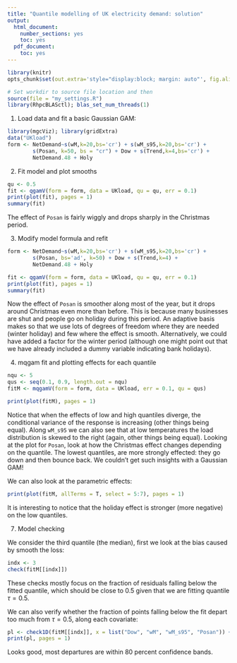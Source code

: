 ```yaml
---
title: "Quantile modelling of UK electricity demand: solution"
output:
  html_document:
    number_sections: yes
    toc: yes
  pdf_document:
    toc: yes
---
```


<!--
%\VignetteEngine{rmarkdown::render}
%\VignetteIndexEntry{qgam_vignette}
-->
  
```r
library(knitr)
opts_chunk$set(out.extra='style="display:block; margin: auto"', fig.align="center", tidy=FALSE)
```

```r
# Set workdir to source file location and then
source(file = "my_settings.R")
library(RhpcBLASctl); blas_set_num_threads(1)
```

1) Load data and fit a basic Gaussian GAM:
```r
library(mgcViz); library(gridExtra)
data("UKload")
form <- NetDemand~s(wM,k=20,bs='cr') + s(wM_s95,k=20,bs='cr') + 
        s(Posan, k=50, bs = "cr") + Dow + s(Trend,k=4,bs='cr') + 
        NetDemand.48 + Holy
```

2. Fit model and plot smooths
```r
qu <- 0.5
fit <- qgamV(form = form, data = UKload, qu = qu, err = 0.1)
print(plot(fit), pages = 1)
summary(fit)
```
The effect of `Posan` is fairly wiggly and drops sharply in the Christmas period.

3. Modify model formula and refit
```r
form <- NetDemand~s(wM,k=20,bs='cr') + s(wM_s95,k=20,bs='cr') + 
        s(Posan, bs='ad', k=50) + Dow + s(Trend,k=4) + 
        NetDemand.48 + Holy

fit <- qgamV(form = form, data = UKload, qu = qu, err = 0.1)
print(plot(fit), pages = 1)
summary(fit)
```
Now the effect of `Posan` is smoother along most of the year, but it drops around Christmas even more 
than before. This is because many businesses are shut and people go on holiday during this period. 
An adaptive basis makes so that we use lots of degrees of freedom where they are needed (winter holiday) 
and few where the effect is smooth. Alternatively, we could have added a factor for the winter period 
(although one might point out that we have already included a dummy variable indicating bank holidays).

4. mqgam fit and plotting effects for each quantile

```r
nqu <- 5
qus <- seq(0.1, 0.9, length.out = nqu)
fitM <- mqgamV(form = form, data = UKload, err = 0.1, qu = qus)

print(plot(fitM), pages = 1)
```
Notice that when the effects of low and high quantiles diverge, the conditional variance of the response is increasing (other things being equal). Along `wM_s95` we can also see that at low temperatures the load distribution is skewed to the right (again, other things being equal). Looking at the plot for `Posan`, look at how the Christmas effect changes depending on the quantile. The lowest quantiles, are more strongly effected: they go down and then bounce back. We couldn't get such insights with a Gaussian GAM! 

We can also look at the parametric effects:
```r
print(plot(fitM, allTerms = T, select = 5:7), pages = 1)
```
It is interesting to notice that the holiday effect is stronger (more negative) on the low quantiles.  

7. Model checking

We consider the third quantile (the median), first we look at the bias caused by smooth the loss:
```r
indx <- 3
check(fitM[[indx]])
```
These checks mostly focus on the fraction of residuals falling below the fitted quantile, 
which should be close to 0.5 given that we are fitting quantile $\tau = 0.5$.

We can also verify whether the fraction of points falling below the fit depart too much from $\tau = 0.5$, 
along each covariate:
```r
pl <- check1D(fitM[[indx]], x = list("Dow", "wM", "wM_s95", "Posan")) + l_gridQCheck1D(qu = qus[indx]) 
print(pl, pages = 1)
```
Looks good, most departures are within 80 percent confidence bands.

